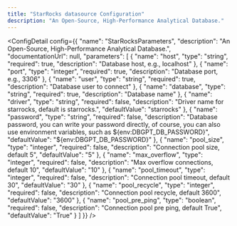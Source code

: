 ```yaml
---
title: "StarRocks datasource Configuration"
description: "An Open-Source, High-Performance Analytical Database."
---
```



<ConfigDetail config={{
  "name": "StarRocksParameters",
  "description": "An Open-Source, High-Performance Analytical Database.",
  "documentationUrl": null,
  "parameters": [
    {
      "name": "host",
      "type": "string",
      "required": true,
      "description": "Database host, e.g., localhost"
    },
    {
      "name": "port",
      "type": "integer",
      "required": true,
      "description": "Database port, e.g., 3306"
    },
    {
      "name": "user",
      "type": "string",
      "required": true,
      "description": "Database user to connect"
    },
    {
      "name": "database",
      "type": "string",
      "required": true,
      "description": "Database name"
    },
    {
      "name": "driver",
      "type": "string",
      "required": false,
      "description": "Driver name for starrocks, default is starrocks.",
      "defaultValue": "starrocks"
    },
    {
      "name": "password",
      "type": "string",
      "required": false,
      "description": "Database password, you can write your password directly, of course, you can also use environment variables, such as ${env:DBGPT_DB_PASSWORD}",
      "defaultValue": "${env:DBGPT_DB_PASSWORD}"
    },
    {
      "name": "pool_size",
      "type": "integer",
      "required": false,
      "description": "Connection pool size, default 5",
      "defaultValue": "5"
    },
    {
      "name": "max_overflow",
      "type": "integer",
      "required": false,
      "description": "Max overflow connections, default 10",
      "defaultValue": "10"
    },
    {
      "name": "pool_timeout",
      "type": "integer",
      "required": false,
      "description": "Connection pool timeout, default 30",
      "defaultValue": "30"
    },
    {
      "name": "pool_recycle",
      "type": "integer",
      "required": false,
      "description": "Connection pool recycle, default 3600",
      "defaultValue": "3600"
    },
    {
      "name": "pool_pre_ping",
      "type": "boolean",
      "required": false,
      "description": "Connection pool pre ping, default True",
      "defaultValue": "True"
    }
  ]
}} />

